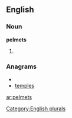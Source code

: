 ==English==

===Noun===
'''pelmets'''

# {{plural of|[[pelmet]]}}

===Anagrams===
* {{alphagram|eelmpst}}
* [[temples#English|temples]]

[[Category:English plurals]]

[[ar:pelmets]]